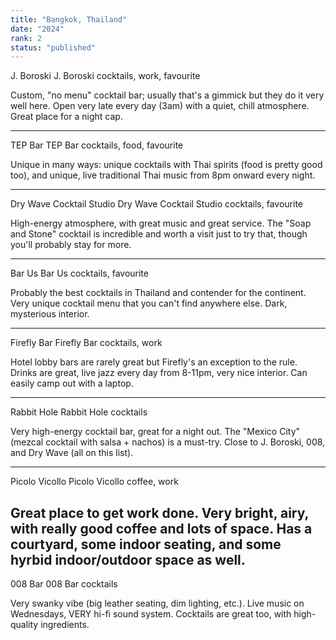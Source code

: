 ```yaml
---
title: "Bangkok, Thailand"
date: "2024"
rank: 2
status: "published"
---
```


J. Boroski
J. Boroski
cocktails, work, favourite

Custom, "no menu" cocktail bar; usually that's a gimmick but they do it very well here. Open very late every day (3am) with a quiet, chill atmosphere. Great place for a night cap.

---

TEP Bar
TEP Bar
cocktails, food, favourite

Unique in many ways: unique cocktails with Thai spirits (food is pretty good too), and unique, live traditional Thai music from 8pm onward every night.

---

Dry Wave Cocktail Studio
Dry Wave Cocktail Studio
cocktails, favourite

High-energy atmosphere, with great music and great service. The "Soap and Stone" cocktail is incredible and worth a visit just to try that, though you'll probably stay for more.

---

Bar Us
Bar Us
cocktails, favourite

Probably the best cocktails in Thailand and contender for the continent. Very unique cocktail menu that you can't find anywhere else. Dark, mysterious interior.

---

Firefly Bar
Firefly Bar
cocktails, work

Hotel lobby bars are rarely great but Firefly's an exception to the rule. Drinks are great, live jazz every day from 8-11pm, very nice interior. Can easily camp out with a laptop.

---

Rabbit Hole
Rabbit Hole
cocktails

Very high-energy cocktail bar, great for a night out. The "Mexico City" (mezcal cocktail with salsa + nachos) is a must-try. Close to J. Boroski, 008, and Dry Wave (all on this list).

---

Picolo Vicollo
Picolo Vicollo
coffee, work

Great place to get work done. Very bright, airy, with really good coffee and lots of space. Has a courtyard, some indoor seating, and some hyrbid indoor/outdoor space as well.
---

008 Bar
008 Bar
cocktails

Very swanky vibe (big leather seating, dim lighting, etc.). Live music on Wednesdays, VERY hi-fi sound system. Cocktails are great too, with high-quality ingredients.